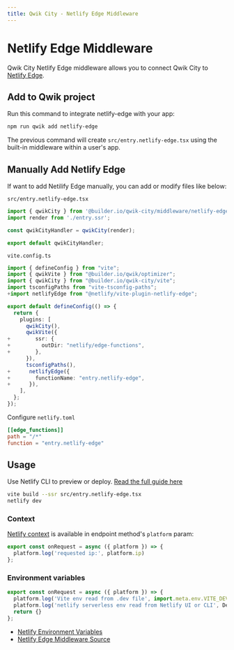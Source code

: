 ```yaml
---
title: Qwik City - Netlify Edge Middleware
---
```


# Netlify Edge Middleware

Qwik City Netlify Edge middleware allows you to connect Qwik City to [Netlify Edge](https://docs.netlify.com/netlify-labs/experimental-features/edge-functions/).

## Add to Qwik project

Run this command to integrate netlify-edge with your app:

```bash
npm run qwik add netlify-edge
```

The previous command will create `src/entry.netlify-edge.tsx` using the built-in middleware within a user's app.

## Manually Add Netlify Edge

If want to add Netilify Edge manually, you can add or modify files like below:

`src/entry.netlify-edge.tsx`

```typescript
import { qwikCity } from '@builder.io/qwik-city/middleware/netlify-edge';
import render from './entry.ssr';

const qwikCityHandler = qwikCity(render);

export default qwikCityHandler;
```

`vite.config.ts`

```typescript
import { defineConfig } from "vite";
import { qwikVite } from "@builder.io/qwik/optimizer";
import { qwikCity } from "@builder.io/qwik-city/vite";
import tsconfigPaths from "vite-tsconfig-paths";
+import netlifyEdge from "@netlify/vite-plugin-netlify-edge";

export default defineConfig(() => {
  return {
    plugins: [
      qwikCity(),
      qwikVite({
+        ssr: {
+          outDir: "netlify/edge-functions",
+        },
      }),
      tsconfigPaths(),
+      netlifyEdge({
+        functionName: "entry.netlify-edge",
+      }),
    ],
  };
});
```

Configure `netlify.toml`

```toml
[[edge_functions]]
path = "/*"
function = "entry.netlify-edge"
```

## Usage

Use Netlify CLI to preview or deploy. [Read the full guide here](https://github.com/BuilderIO/qwik/blob/main/starters/servers/netlify-edge/README.md)

```bash
vite build --ssr src/entry.netlify-edge.tsx
netlify dev
```

### Context

[Netlify context](https://docs.netlify.com/edge-functions/api/#netlify-specific-context-object) is available in endpoint method's `platform` param:

```javascript
export const onRequest = async ({ platform }) => {
  platform.log('requested ip:', platform.ip)
};
```

### Environment variables

```javascript
export const onRequest = async ({ platform }) => {
  platform.log('Vite env read from .dev file', import.meta.env.VITE_DEV)
  platform.log('netlify serverless env read from Netlify UI or CLI', Deno.env.toObject())
  return {}
};
```

- [Netlify Environment Variables](https://docs.netlify.com/environment-variables/overview/#environment-variable-options)
- [Netlify Edge Middleware Source](https://github.com/BuilderIO/qwik/blob/main/packages/qwik-city/middleware/netlify-edge/index.ts)
